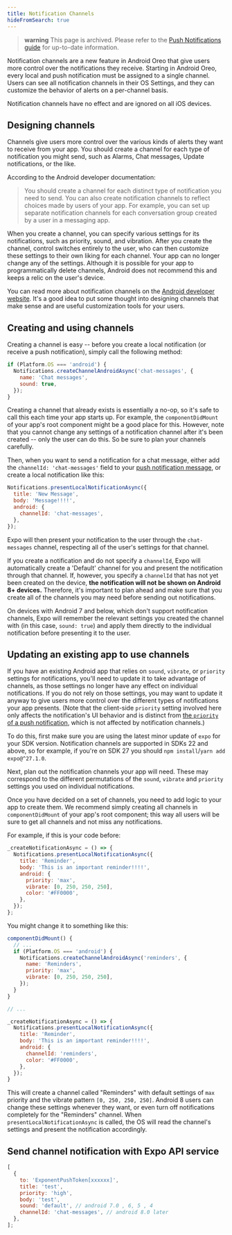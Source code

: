 ```yaml
---
title: Notification Channels
hideFromSearch: true
---
```


> **warning** This page is archived. Please refer to the [Push Notifications guide](../../push-notifications/overview.mdx) for up-to-date information.

Notification channels are a new feature in Android Oreo that give users more control over the notifications they receive. Starting in Android Oreo, every local and push notification must be assigned to a single channel. Users can see all notification channels in their OS Settings, and they can customize the behavior of alerts on a per-channel basis.

Notification channels have no effect and are ignored on all iOS devices.

## Designing channels

Channels give users more control over the various kinds of alerts they want to receive from your app. You should create a channel for each type of notification you might send, such as Alarms, Chat messages, Update notifications, or the like.

According to the Android developer documentation:

> You should create a channel for each distinct type of notification you need to send. You can also create notification channels to reflect choices made by users of your app. For example, you can set up separate notification channels for each conversation group created by a user in a messaging app.

When you create a channel, you can specify various settings for its notifications, such as priority, sound, and vibration. After you create the channel, control switches entirely to the user, who can then customize these settings to their own liking for each channel. Your app can no longer change any of the settings. Although it is possible for your app to programmatically delete channels, Android does not recommend this and keeps a relic on the user's device.

You can read more about notification channels on the [Android developer website](https://developer.android.com/training/notify-user/channels). It's a good idea to put some thought into designing channels that make sense and are useful customization tools for your users.

## Creating and using channels

Creating a channel is easy -- before you create a local notification (or receive a push notification), simply call the following method:

```javascript
if (Platform.OS === 'android') {
  Notifications.createChannelAndroidAsync('chat-messages', {
    name: 'Chat messages',
    sound: true,
  });
}
```

Creating a channel that already exists is essentially a no-op, so it's safe to call this each time your app starts up. For example, the `componentDidMount` of your app's root component might be a good place for this. However, note that you cannot change any settings of a notification channel after it's been created -- only the user can do this. So be sure to plan your channels carefully.

Then, when you want to send a notification for a chat message, either add the `channelId: 'chat-messages'` field to your [push notification message](../push-notifications/#message-format), or create a local notification like this:

```javascript
Notifications.presentLocalNotificationAsync({
  title: 'New Message',
  body: 'Message!!!!',
  android: {
    channelId: 'chat-messages',
  },
});
```

Expo will then present your notification to the user through the `chat-messages` channel, respecting all of the user's settings for that channel.

If you create a notification and do not specify a `channelId`, Expo will automatically create a 'Default' channel for you and present the notification through that channel. If, however, you specify a `channelId` that has not yet been created on the device, **the notification will not be shown on Android 8+ devices.** Therefore, it's important to plan ahead and make sure that you create all of the channels you may need before sending out notifications.

On devices with Android 7 and below, which don't support notification channels, Expo will remember the relevant settings you created the channel with (in this case, `sound: true`) and apply them directly to the individual notification before presenting it to the user.

## Updating an existing app to use channels

If you have an existing Android app that relies on `sound`, `vibrate`, or `priority` settings for notifications, you'll need to update it to take advantage of channels, as those settings no longer have any effect on individual notifications. If you do not rely on those settings, you may want to update it anyway to give users more control over the different types of notifications your app presents. (Note that the client-side `priority` setting involved here only affects the notification's UI behavior and is distinct from [the `priority` of a push notification](../push-notifications/#message-format), which is not affected by notification channels.)

To do this, first make sure you are using the latest minor update of `expo` for your SDK version. Notification channels are supported in SDKs 22 and above, so for example, if you're on SDK 27 you should `npm install`/`yarn add` `expo@^27.1.0`.

Next, plan out the notification channels your app will need. These may correspond to the different permutations of the `sound`, `vibrate` and `priority` settings you used on individual notifications.

Once you have decided on a set of channels, you need to add logic to your app to create them. We recommend simply creating all channels in `componentDidMount` of your app's root component; this way all users will be sure to get all channels and not miss any notifications.

For example, if this is your code before:

```javascript
_createNotificationAsync = () => {
  Notifications.presentLocalNotificationAsync({
    title: 'Reminder',
    body: 'This is an important reminder!!!!',
    android: {
      priority: 'max',
      vibrate: [0, 250, 250, 250],
      color: '#FF0000',
    },
  });
};
```

You might change it to something like this:

```javascript
componentDidMount() {
  // ...
  if (Platform.OS === 'android') {
    Notifications.createChannelAndroidAsync('reminders', {
      name: 'Reminders',
      priority: 'max',
      vibrate: [0, 250, 250, 250],
    });
  }
}

// ...

_createNotificationAsync = () => {
  Notifications.presentLocalNotificationAsync({
    title: 'Reminder',
    body: 'This is an important reminder!!!!',
    android: {
      channelId: 'reminders',
      color: '#FF0000',
    },
  });
}
```

This will create a channel called "Reminders" with default settings of `max` priority and the vibrate pattern `[0, 250, 250, 250]`. Android 8 users can change these settings whenever they want, or even turn off notifications completely for the "Reminders" channel. When `presentLocalNotificationAsync` is called, the OS will read the channel's settings and present the notification accordingly.

## Send channel notification with Expo API service

```javascript
[
  {
    to: 'ExponentPushToken[xxxxxx]',
    title: 'test',
    priority: 'high',
    body: 'test',
    sound: 'default', // android 7.0 , 6, 5 , 4
    channelId: 'chat-messages', // android 8.0 later
  },
];
```
